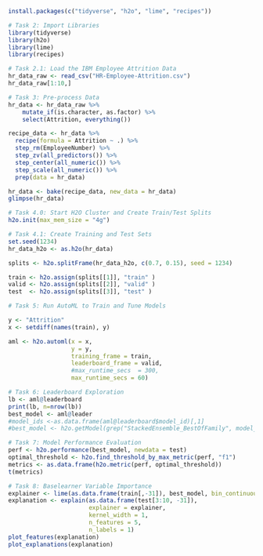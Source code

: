 ```{r echo = FALSE, eval = FALSE}
install.packages(c("tidyverse", "h2o", "lime", "recipes"))
```

```{r echo=FALSE}
# Task 2: Import Libraries
library(tidyverse)
library(h2o)
library(lime)
library(recipes)
```

```{r}
# Task 2.1: Load the IBM Employee Attrition Data
hr_data_raw <- read_csv("HR-Employee-Attrition.csv")
hr_data_raw[1:10,]
```


```{r}
# Task 3: Pre-process Data
hr_data <- hr_data_raw %>%
    mutate_if(is.character, as.factor) %>%
    select(Attrition, everything())

recipe_data <- hr_data %>%
  recipe(formula = Attrition ~ .) %>%
  step_rm(EmployeeNumber) %>%
  step_zv(all_predictors()) %>%
  step_center(all_numeric()) %>%
  step_scale(all_numeric()) %>%
  prep(data = hr_data)

hr_data <- bake(recipe_data, new_data = hr_data) 
glimpse(hr_data)
```


```{r}
# Task 4.0: Start H2O Cluster and Create Train/Test Splits
h2o.init(max_mem_size = "4g")
```

```{r}
# Task 4.1: Create Training and Test Sets
set.seed(1234)
hr_data_h2o <- as.h2o(hr_data)

splits <- h2o.splitFrame(hr_data_h2o, c(0.7, 0.15), seed = 1234)

train <- h2o.assign(splits[[1]], "train" )
valid <- h2o.assign(splits[[2]], "valid" )
test  <- h2o.assign(splits[[3]], "test" )
```

```{r}
# Task 5: Run AutoML to Train and Tune Models

y <- "Attrition"
x <- setdiff(names(train), y)

aml <- h2o.automl(x = x, 
                  y = y,
                  training_frame = train,
                  leaderboard_frame = valid,
                  #max_runtime_secs  = 300,
                  max_runtime_secs = 60)
```

```{r}
# Task 6: Leaderboard Exploration
lb <- aml@leaderboard
print(lb, n=nrow(lb))
best_model <- aml@leader
#model_ids <-as.data.frame(aml@leaderboard$model_id)[,1]
#best_model <- h2o.getModel(grep("StackedEnsemble_BestOfFamily", model_ids, value=TRUE)[1])
```



```{r}
# Task 7: Model Performance Evaluation
perf <- h2o.performance(best_model, newdata = test)
optimal_threshold <- h2o.find_threshold_by_max_metric(perf, "f1")
metrics <- as.data.frame(h2o.metric(perf, optimal_threshold))
t(metrics)
```


```{r}
# Task 8: Baselearner Variable Importance 
explainer <- lime(as.data.frame(train[,-31]), best_model, bin_continuous=FALSE)
explanation <- explain(as.data.frame(test[3:10, -31]),
                       explainer = explainer,
                       kernel_width = 1,
                       n_features = 5, 
                       n_labels = 1)
plot_features(explanation)
plot_explanations(explanation)
```




